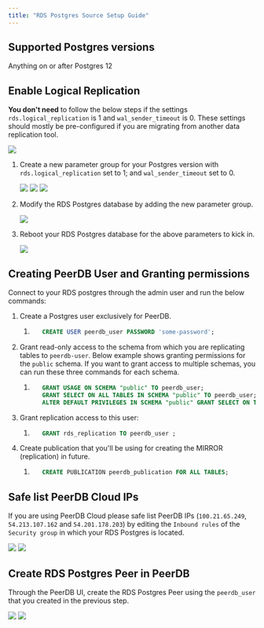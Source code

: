 ```yaml
---
title: "RDS Postgres Source Setup Guide"
---
```



## Supported Postgres versions

Anything on or after Postgres 12

## Enable Logical Replication

**You don't need** to follow the below steps if the settings `rds.logical_replication` is 1 and `wal_sender_timeout` is 0. These settings should mostly be pre-configured if you are migrating from another data replication tool.

<Frame caption="Checking if the logical replication is already enabled">
    <img src="/images/setup/logical_rep_already_configured.png" />
</Frame>


1. Create a new parameter group for your Postgres version with `rds.logical_replication` set to 1; and `wal_sender_timeout` set to 0.

    <Frame caption="Where to find Parameter groups in RDS?">
    <img src="/images/setup/parameter_group_in_blade.png" />
    </Frame>

    <Frame caption="Changing rds.logical_replication">
    <img src="/images/setup/change_rds_logical_replication.png" />
    </Frame>

    <Frame caption="Changing wal_sender_timeout">
    <img src="/images/setup/change_wal_sender_timeout.png" />
    </Frame>

2. Modify the RDS Postgres database by adding the new parameter group.

    <Frame caption="Modifying RDS Postgres with new parameter group">
    <img src="/images/setup/modify_parameter_group.png" />
    </Frame>

3. Reboot your RDS Postgres database for the above parameters to kick in.

    <Frame caption="Reboot RDS Postgres">
    <img src="/images/setup/reboot_rds.png" />
    </Frame>

## Creating PeerDB User and Granting permissions

Connect to your RDS postgres through the admin user and run the below commands:

1. Create a Postgres user exclusively for PeerDB.

    1. ```sql
          CREATE USER peerdb_user PASSWORD 'some-password';
        ```

2. Grant read-only access to the schema from which you are replicating tables to `peerdb-user`. Below example shows granting permissions for the `public` schema. If you want to grant access to multiple schemas, you can run these three commands for each schema.

    1. ```sql
          GRANT USAGE ON SCHEMA "public" TO peerdb_user;
          GRANT SELECT ON ALL TABLES IN SCHEMA "public" TO peerdb_user;
          ALTER DEFAULT PRIVILEGES IN SCHEMA "public" GRANT SELECT ON TABLES TO peerdb_user;
        ```

3. Grant replication access to this user:

    1. ```sql
          GRANT rds_replication TO peerdb_user ;
        ```

4. Create publication that you'll be using for creating the MIRROR (replication) in future.

    1. ```sql
          CREATE PUBLICATION peerdb_publication FOR ALL TABLES;
        ```


## Safe list PeerDB Cloud IPs

If you are using PeerDB Cloud please safe list PeerDB IPs (`100.21.65.249`, `54.213.107.162` and `54.201.178.203`) by editing the `Inbound rules` of the `Security group` in which your RDS Postgres is located.

<Frame caption="Where to find security group in RDS Postgres?">
<img src="/images/setup/security_group_in_rds_postgres.png" />
</Frame>

<Frame caption="Edit inbound rules for the above security group">
<img src="/images/setup/edit_inbound_rules.png" />
</Frame>

## Create RDS Postgres Peer in PeerDB

Through the PeerDB UI, create the RDS Postgres Peer using the `peerdb_user` that you created in the previous step.

<Frame caption="Create peer drop down">
<img src="/images/setup/create_postgres_peer.png" />
</Frame>

<Frame caption="Create RDS Postgres Peer">
<img src="/images/setup/create_peer.png" />
</Frame>

<SSHTunnel />